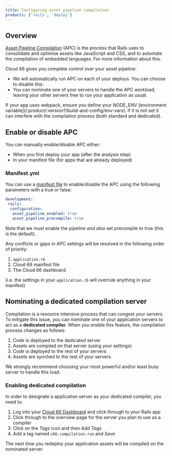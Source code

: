 ```yaml
---
title: Configuring asset pipeline compilation
products: ['rails', 'deploy']
---
```


## Overview

[Asset Pipeline Compilation](https://guides.rubyonrails.org/asset_pipeline/) (APC) is the process that Rails uses to consolidate and optimise assets like JavaScript and CSS, and to automate the compilation of embedded languages. For more information about this.

Cloud 66 gives you complete control over your asset pipeline: 

- We will automatically run APC on each of your deploys. You can choose to disable this.
- You can nominate one of your servers to handle the APC workload, leaving your other servers free to run your application as usual.

<Callout type="warning" title="webpack requires NODE_ENV">
If your app uses webpack, ensure you define your NODE_ENV [environment variable](/:product/:version?/build-and-config/env-vars). If it is not set it can interfere with the compilation process (both standard and dedicated).
</Callout>

## Enable or disable APC

You can manually enable/disable APC either:  

- When you first deploy your app (after the analysis step)
- In your manifest file (for apps that are already deployed)

### Manifest.yml

You can use a [manifest file](/:product/:version?/manifest/what-is-a-manifest-file) to enable/disable the APC using the following parameters with a true or false:

```yaml
development:
 rails:
  configuration:
   asset_pipeline_enabled: true
   asset_pipeline_precompile: true
```

Note that we must enable the pipeline *and also* set precompile to true (this is the default).

Any conflicts or gaps in APC settings will be resolved in the following order of priority:

1. `application.rb`
2. Cloud 66 manifest file
3. The Cloud 66 dashboard

(i.e. the settings in your `application.rb` will overrule anything in your manifest)

## Nominating a dedicated compilation server

Compilation is a resource intensive process that can congest your servers. To mitigate this issue, you can nominate one of your application servers to act as a **dedicated compiler.** When you enable this feature, the compilation process changes as follows:

1. Code is deployed to the dedicated server 
2. Assets are compiled on that server (using your settings)
3. Code is deployed to the rest of your servers
4. Assets are synched to the rest of your servers

We strongly recommend choosing your most powerful and/or least busy server to handle this load. 

### Enabling dedicated compilation

In order to designate a application server as your dedicated compiler, you need to:

1. Log into your [Cloud 66 Dashboard](https://app.cloud66.com/) and click through to your Rails app
2. Click through to the overview page for the server you plan to use as a compiler
3. Click on the *Tags* icon and then *Add Tags*
4. Add a tag named `c66.compilation.run` and *Save*

The next time you redeploy your application assets will be compiled on the nominated server.